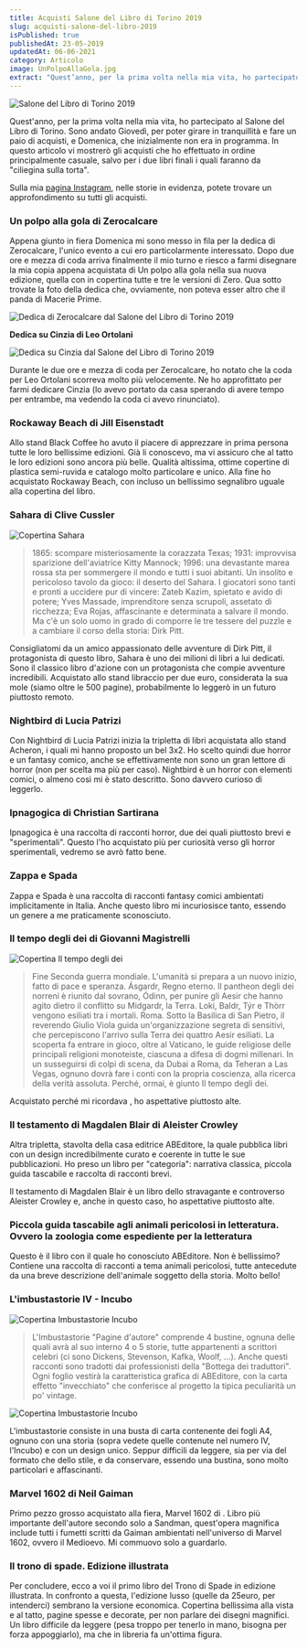 ```yaml
---
title: Acquisti Salone del Libro di Torino 2019
slug: acquisti-salone-del-libro-2019
isPublished: true
publishedAt: 23-05-2019
updatedAt: 06-06-2021
category: Articolo
image: UnPolpoAllaGola.jpg
extract: "Quest’anno, per la prima volta nella mia vita, ho partecipato al Salone del Libro di Torino. Sono andato Giovedì, per poter girare in tranquillità e fare un paio di acquisti, e Domenica, che inizialmente non era in programma. In questo articolo vi mostrerò gli acquisti che ho effettuato in ordine principalmente casuale, salvo per i due libri finali i quali faranno da “ciliegina sulla torta”. Sulla mia pagina Instagram, nelle storie in evidenza, potete trovare un approfondimento su tutti gli acquisti."
---
```


<Image  url="SalTo2019.jpg"  alt="Salone del Libro di Torino 2019"  layout="intrinsic"  width={1024} height={377} center={true}/>

Quest'anno, per la prima volta nella mia vita, ho partecipato al Salone del Libro di Torino. Sono andato Giovedì, per poter girare in tranquillità e fare un paio di acquisti, e Domenica, che inizialmente non era in programma. In questo articolo vi mostrerò gli acquisti che ho effettuato in ordine principalmente casuale, salvo per i due libri finali i quali faranno da "ciliegina sulla torta".

Sulla mia [pagina Instagram](https://www.instagram.com/arte_della_lettura/), nelle storie in evidenza, potete trovare un approfondimento su tutti gli acquisti.

### Un polpo alla gola di Zerocalcare
<Book  slug="un-polpo-alla-gola"  />

Appena giunto in fiera Domenica mi sono messo in fila per la dedica di Zerocalcare, l'unico evento a cui ero particolarmente interessato. Dopo due ore e mezza di coda arriva finalmente il mio turno e riesco a farmi disegnare la mia copia appena acquistata di Un polpo alla gola nella sua nuova edizione, quella con in copertina tutte e tre le versioni di Zero. Qua sotto trovate la foto della dedica che, ovviamente, non poteva esser altro che il panda di Macerie Prime.

<Image  url="Dedica_Zerocalcare_1.jpg"  alt="Dedica di Zerocalcare dal Salone del Libro di Torino 2019"  layout="intrinsic"  width={576} height={1024} center={true}/>

**Dedica su Cinzia di Leo Ortolani**

<Image  url="Dedica_Cinzia_1.jpg"  alt="Dedica su Cinzia dal Salone del Libro di Torino 2019"  layout="intrinsic"  width={768} height={1024} center={true}/>

Durante le due ore e mezza di coda per Zerocalcare, ho notato che la coda per Leo Ortolani scorreva molto più velocemente. Ne ho approfittato per farmi dedicare Cinzia (lo avevo portato da casa sperando di avere tempo per entrambe, ma vedendo la coda ci avevo rinunciato).

### Rockaway Beach di Jill Eisenstadt
<Book  slug="rockaway-beach"  />

Allo stand Black Coffee ho avuto il piacere di apprezzare in prima persona tutte le loro bellissime edizioni. Già li conoscevo, ma vi assicuro che al tatto le loro edizioni sono ancora più belle. Qualità altissima, ottime copertine di plastica semi-ruvida e catalogo molto particolare e unico. Alla fine ho acquistato Rockaway Beach, con incluso un bellissimo segnalibro uguale alla copertina del libro.

### Sahara di Clive Cussler
<Image  url="books/Sahara.jpg"  alt="Copertina Sahara"  layout="intrinsic"  width={797} height={1234} center={true}/>

> 1865: scompare misteriosamente la corazzata Texas; 1931: improvvisa sparizione dell'aviatrice Kitty Mannock; 1996: una devastante marea rossa sta per sommergere il mondo e tutti i suoi abitanti. Un insolito e pericoloso tavolo da gioco: il deserto del Sahara. I giocatori sono tanti e pronti a uccidere pur di vincere: Zateb Kazim, spietato e avido di potere; Yves Massade, imprenditore senza scrupoli, assetato di ricchezza; Eva Rojas, affascinante e determinata a salvare il mondo. Ma c'è un solo uomo in grado di comporre le tre tessere del puzzle e a cambiare il corso della storia: Dirk Pitt.

Consigliatomi da un amico appassionato delle avventure di Dirk Pitt, il protagonista di questo libro, Sahara è uno dei milioni di libri a lui dedicati. Sono il classico libro d'azione con un protagonista che compie avventure incredibili. Acquistato allo stand libraccio per due euro, considerata la sua mole (siamo oltre le 500 pagine), probabilmente lo leggerò in un futuro piuttosto remoto.

### Nightbird di Lucia Patrizi
<Book  slug="nightbird"  />

Con Nightbird di Lucia Patrizi inizia la tripletta di libri acquistata allo stand Acheron, i quali mi hanno proposto un bel 3x2. Ho scelto quindi due horror e un fantasy comico, anche se effettivamente non sono un gran lettore di horror (non per scelta ma più per caso). Nightbird è un horror con elementi comici, o almeno così mi è stato descritto. Sono davvero curioso di leggerlo.

### Ipnagogica di Christian Sartirana
<Book  slug="ipnagogica"  />

Ipnagogica è una raccolta di racconti horror, due dei quali piuttosto brevi e "sperimentali". Questo l'ho acquistato più per curiosità verso gli horror sperimentali, vedremo se avrò fatto bene.

### Zappa e Spada
<Book  slug="zappa-e-spada"  />

Zappa e Spada è una raccolta di racconti fantasy comici ambientati implicitamente in Italia. Anche questo libro mi incuriosisce tanto, essendo un genere a me praticamente sconosciuto.

### Il tempo degli dei di Giovanni Magistrelli
<Image  url="books/IlTempoDegliDei.jpg"  alt="Copertina Il tempo degli dei"  layout="intrinsic"  width={1000} height={1454} center={true}/>

> Fine Seconda guerra mondiale. L'umanità si prepara a un nuovo inizio, fatto di pace e speranza. Ásgardr, Regno eterno. Il pantheon degli dei norreni è riunito dal sovrano, Ódinn, per punire gli Aesir che hanno agito dietro il conflitto su Midgardr, la Terra. Loki, Baldr, Týr e Thòrr vengono esiliati tra i mortali. Roma. Sotto la Basilica di San Pietro, il reverendo Giulio Viola guida un'organizzazione segreta di sensitivi, che percepiscono l'arrivo sulla Terra dei quattro Aesir esiliati. La scoperta fa entrare in gioco, oltre al Vaticano, le guide religiose delle principali religioni monoteiste, ciascuna a difesa di dogmi millenari. In un susseguirsi di colpi di scena, da Dubai a Roma, da Teheran a Las Vegas, ognuno dovrà fare i conti con la propria coscienza, alla ricerca della verità assoluta. Perché, ormai, è giunto Il tempo degli dei.

Acquistato perché mi ricordava <InternalLink  slug="recensione-american-gods"  text="American Gods di Neil Gaiman"  />, ho aspettative piuttosto alte.

### Il testamento di Magdalen Blair di Aleister Crowley
<Book  slug="il-testamento-di-magdalen-blair"  />

Altra tripletta, stavolta della casa editrice ABEditore, la quale pubblica libri con un design incredibilmente curato e coerente in tutte le sue pubblicazioni. Ho preso un libro per "categoria": narrativa classica, piccola guida tascabile e raccolta di racconti brevi.

Il testamento di Magdalen Blair è un libro dello stravagante e controverso Aleister Crowley e, anche in questo caso, ho aspettative piuttosto alte.

### Piccola guida tascabile agli animali pericolosi in letteratura. Ovvero la zoologia come espediente per la letteratura
<Book  slug="piccola-guida-tascabile-agli-animali-pericolosi-in-letteratura-ovvero-la-zoologia-come-espediente-per-la-letteratura"  />

Questo è il libro con il quale ho conosciuto ABEditore. Non è bellissimo? Contiene una raccolta di racconti a tema animali pericolosi, tutte antecedute da una breve descrizione dell'animale soggetto della storia. Molto bello!

### L'imbustastorie IV - Incubo
<Image  url="Imbustastorie_Incubo_2.jpg"  alt="Copertina Imbustastorie Incubo"  layout="intrinsic"  width={591} height={943} center={true}/>

> L'Imbustastorie "Pagine d'autore" comprende 4 bustine, ognuna delle quali avrà al suo interno 4 o 5 storie, tutte appartenenti a scrittori celebri (ci sono Dickens, Stevenson, Kafka, Woolf, ...). Anche questi racconti sono tradotti dai professionisti della "Bottega dei traduttori". Ogni foglio vestirà la caratteristica grafica di ABEditore, con la carta effetto "invecchiato" che conferisce al progetto la tipica peculiarità un po' vintage.

<Image  url="Imbustastorie_Incubo.jpg"  alt="Copertina Imbustastorie Incubo"  layout="intrinsic"  width={500} height={625} center={true}/>

L'imbustastorie consiste in una busta di carta contenente dei fogli A4, ognuno con una storia (sopra vedete quelle contenute nel numero IV, l'Incubo) e con un design unico. Seppur difficili da leggere, sia per via del formato che dello stile, e da conservare, essendo una bustina, sono molto particolari e affascinanti.

### Marvel 1602 di Neil Gaiman
<Book  slug="marvel-1602"  />

Primo pezzo grosso acquistato alla fiera, Marvel 1602 di <InternalLink text="Neil Gaiman" slug="autori/neil-gaiman" />. Libro più importante dell'autore secondo solo a Sandman, quest'opera magnifica include tutti i fumetti scritti da Gaiman ambientati nell'universo di Marvel 1602, ovvero il Medioevo. Mi commuovo solo a guardarlo.

### Il trono di spade. Edizione illustrata
<Book  slug="il-trono-di-spade-illustrato-1"  />

Per concludere, ecco a voi il primo libro del Trono di Spade in edizione illustrata. In confronto a questa, l'edizione lusso (quelle da 25euro, per intenderci) sembrano la versione economica. Copertina bellissima alla vista e al tatto, pagine spesse e decorate, per non parlare dei disegni magnifici. Un libro difficile da leggere (pesa troppo per tenerlo in mano, bisogna per forza appoggiarlo), ma che in libreria fa un'ottima figura.